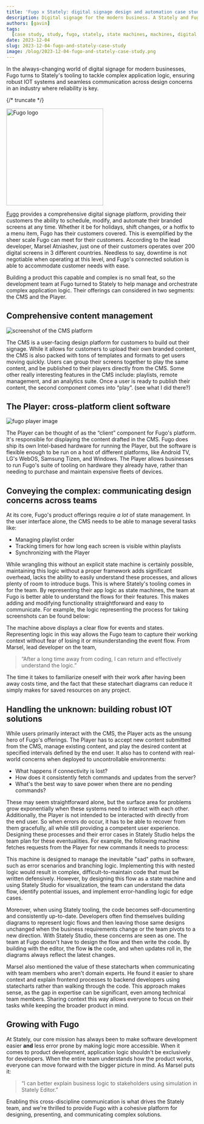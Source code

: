 ```yaml
---
title: 'Fugo x Stately: digital signage design and automation case study'
description: Digital signage for the modern business. A Stately and Fugo case study.
authors: [gavin]
tags:
  [case study, study, fugo, stately, state machines, machines, digital signage]
date: 2023-12-04
slug: 2023-12-04-fugo-and-stately-case-study
image: /blog/2023-12-04-fugo-and-stately-case-study.png
---
```


In the always-changing world of digital signage for modern businesses, Fugo turns to Stately's tooling to tackle complex application logic, ensuring robust IOT systems and seamless communication across design concerns in an industry where reliability is key.

{/* truncate */}

<p>
  <img
    src="/blog/2023-12-04-fugo-and-stately-case-study/fugo_logo.png"
    alt="Fugo logo"
    width="255"
    height="255"
  />
</p>

[Fugo](https://www.fugo.ai/) provides a comprehensive digital signage platform, providing their customers the ability to schedule, modify, and automate their branded screens at any time. Whether it be for holidays, shift changes, or a hotfix to a menu item, Fugo has their customers covered. This is exemplified by the sheer scale Fugo can meet for their customers. According to the lead developer, Marsel Atniashev, just one of their customers operates over 200 digital screens in 3 different countries. Needless to say, downtime is not negotiable when operating at this level, and Fugo's connected solution is able to accommodate customer needs with ease.

Building a product this capable and complex is no small feat, so the development team at Fugo turned to Stately to help manage and orchestrate complex application logic. Their offerings can considered in two segments: the CMS and the Player.

## Comprehensive content management

![screenshot of the CMS platform](/blog/2023-12-04-fugo-and-stately-case-study/CMS_screenshot.png)

The CMS is a user-facing design platform for customers to build out their signage. While it allows for customers to upload their own branded content, the CMS is also packed with tons of templates and formats to get users moving quickly. Users can group their screens together to play the same content, and be published to their players directly from the CMS. Some other really interesting features in the CMS include: playlists, remote management, and an analytics suite. Once a user is ready to publish their content, the second component comes into “play”. (see what I did there?)

## The Player: cross-platform client software

![fugo player image](/blog/2023-12-04-fugo-and-stately-case-study/fugo_player.png)

The Player can be thought of as the “client” component for Fugo's platform. It's responsible for displaying the content drafted in the CMS. Fugo does ship its own Intel-based hardware for running the Player, but the software is flexible enough to be run on a host of different platforms, like Android TV, LG's WebOS, Samsung Tizen, and Windows. The Player allows businesses to run Fugo's suite of tooling on hardware they already have, rather than needing to purchase and maintain expensive fleets of devices.

## Conveying the complex: communicating design concerns across teams

At its core, Fugo's product offerings require _a lot_ of state management. In the user interface alone, the CMS needs to be able to manage several tasks like:

- Managing playlist order
- Tracking timers for how long each screen is visible within playlists
- Synchronizing with the Player

While wrangling this without an explicit state machine is certainly possible, maintaining this logic without a proper framework adds significant overhead, lacks the ability to easily understand these processes, and allows plenty of room to introduce bugs. This is where Stately's tooling comes in for the team. By representing their app logic as state machines, the team at Fugo is better able to understand the flows for their features. This makes adding and modifying functionality straightforward and easy to communicate. For example, the logic representing the process for taking screenshots can be found below:

<EmbedMachine
  name="Screenshot Machine"
  embedURL="https://stately.ai/registry/editor/embed/9fa24cc0-3026-41be-bb22-9afc3980fefc?mode=design&machineId=d2fc56d9-9b71-42fb-bf71-5ce69d59a10e"
/>

The machine above displays a clear flow for events and states. Representing logic in this way allows the Fugo team to capture their working context without fear of losing it or misunderstanding the event flow. From Marsel, lead developer on the team,

> “After a long time away from coding, I can return and effectively understand the logic.”

The time it takes to familiarize oneself with their work after having been away costs time, and the fact that these statechart diagrams can reduce it simply makes for saved resources on any project.

## Handling the unknown: building robust IOT solutions

While users primarily interact with the CMS, the Player acts as the unsung hero of Fugo's offerings. The Player has to accept new content submitted from the CMS, manage existing content, and play the desired content at specified intervals defined by the end user. It also has to contend with real-world concerns when deployed to uncontrollable environments:

- What happens if connectivity is lost?
- How does it consistently fetch commands and updates from the server?
- What's the best way to save power when there are no pending commands?

These may seem straightforward alone, but the surface area for problems grow exponentially when these systems need to interact with each other. Additionally, the Player is not intended to be interacted with directly from the end user. So when errors do occur, it has to be able to recover from them gracefully, all while still providing a competent user experience. Designing these processes and their error cases in Stately Studio helps the team plan for these eventualities. For example, the following machine fetches requests from the Player for new commands it needs to process:

<EmbedMachine
  name="Fetch Machine"
  embedURL="https://stately.ai/registry/editor/embed/9fa24cc0-3026-41be-bb22-9afc3980fefc?mode=design&machineId=efd4162d-52e0-4a68-9828-ab8f71a531ea"
/>

This machine is designed to manage the inevitable "sad" paths in software, such as error scenarios and branching logic. Implementing this with nested logic would result in complex, difficult-to-maintain code that must be written defensively. However, by designing this flow as a state machine and using Stately Studio for visualization, the team can understand the data flow, identify potential issues, and implement error-handling logic for edge cases.

Moreover, when using Stately tooling, the code becomes self-documenting and consistently up-to-date. Developers often find themselves building diagrams to represent logic flows and then leaving those same designs unchanged when the business requirements change or the team pivots to a new direction. With Stately Studio, these concerns are seen as one. The team at Fugo doesn't have to design the flow and then write the code. By building with the editor, the flow **is** the code, and when updates roll in, the diagrams always reflect the latest changes.

Marsel also mentioned the value of these statecharts when communicating with team members who aren't domain experts. He found it easier to share context and explain frontend processes to backend developers using statecharts rather than walking through the code. This approach makes sense, as the gap in expertise can be significant, even among technical team members. Sharing context this way allows everyone to focus on their tasks while keeping the broader product in mind.

## Growing with Fugo

At Stately, our core mission has always been to make software development easier **and** less error prone by making logic more accessible. When it comes to product development, application logic shouldn't be exclusively for developers. When the entire team understands how the product works, everyone can move forward with the bigger picture in mind. As Marsel puts it:

> “I can better explain business logic to stakeholders using simulation in Stately Editor.”

Enabling this cross-discipline communication is what drives the Stately team, and we're thrilled to provide Fugo with a cohesive platform for designing, presenting, and communicating complex solutions.

